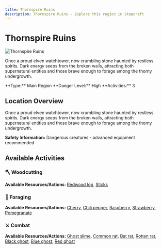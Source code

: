 ```yaml
---
title: Thornspire Ruins
description: Thornspire Ruins - Explore this region in Stepcraft
---
```


# Thornspire Ruins

<div className="flex items-start gap-6 mb-8">
  <div className="flex-shrink-0">
    <img src="/assets/locations/thornspire_ruins.png" alt="Thornspire Ruins" className="w-32 h-32 border rounded-lg object-cover" />
  </div>
  <div className="flex-1">
    <div className="space-y-3">
      <p className="text-lg text-muted-foreground">Once a proud elven watchtower, now crumbling stone haunted by restless spirits. Dark energy seeps from the broken walls, attracting both supernatural entities and those brave enough to forage among the thorny undergrowth.</p>
      <div className="flex flex-wrap gap-4 text-sm">
        <span className="px-3 py-1 bg-blue-100 dark:bg-blue-900 rounded-md">
          **Type:** Main Region
        </span>
        <span className="px-3 py-1 bg-orange-100 dark:bg-orange-900 rounded-md">
          **Danger Level:** High
        </span>
        <span className="px-3 py-1 bg-purple-100 dark:bg-purple-900 rounded-md">
          **Activities:** 3
        </span>
      </div>
    </div>
  </div>
</div>

## Location Overview

Once a proud elven watchtower, now crumbling stone haunted by restless spirits. Dark energy seeps from the broken walls, attracting both supernatural entities and those brave enough to forage among the thorny undergrowth.

**Safety Information:** Dangerous creatures - advanced equipment recommended



## Available Activities


### 🪓 Woodcutting

**Available Resources/Actions:** [Redwood log](/docs/resources/individual/redwood_log), [Sticks](/docs/resources/individual/sticks)



### 🌿 Foraging

**Available Resources/Actions:** [Cherry](/docs/resources/individual/cherry), [Chili pepper](/docs/resources/individual/chili_pepper), [Raspberry](/docs/resources/individual/raspberry), [Strawberry](/docs/resources/individual/strawberry), [Pomegranate](/docs/resources/individual/pomegranate)



### ⚔️ Combat

**Available Resources/Actions:** [Ghost slime](/docs/resources/individual/ghost_slime), [Common rat](/docs/resources/individual/common_rat), [Bat rat](/docs/resources/individual/bat_rat), [Rotten rat](/docs/resources/individual/rotten_rat), [Black ghost](/docs/resources/individual/black_ghost), [Blue ghost](/docs/resources/individual/blue_ghost), [Red ghost](/docs/resources/individual/red_ghost)



